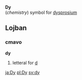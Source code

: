 '''Dy'''<br>(''chemistry'') symbol for [[dysprosium]]
==Lojban==
===cmavo===
'''dy'''

#letteral for [[d]]

[[ja:Dy]]
[[pl:Dy]]
[[sv:dy]]